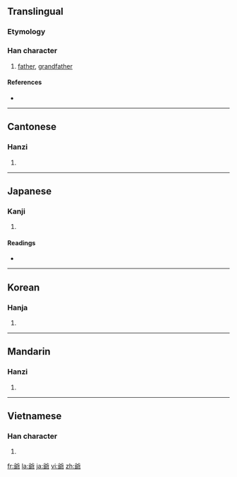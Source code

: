 {{also|爷}}
==Translingual==
===Etymology===
{{Han compound|父|耶|t1=fathers|c1=s|c2=p|ls=psc}}

===Han character===
{{Han char|rn=88|rad=父|as=09|sn=13|four=8012<sub>7</sub>|canj=金大尸十中 (CKSJL)}}

# [[father]], [[grandfather]]

====References====
* {{Han ref|kx=0690.110|dkj=19734|dj=1103.100|hdz=32040.070|uh=723A|ud=29242|bh=B7DD|bd=47069}}

----

==Cantonese==

===Hanzi===
{{yue-hanzi|jyut=|y=ye4|sim=爷}}

# {{defn|Cantonese|sort=父09}}

----

==Japanese==

===Kanji===
{{ja-kanji|grade=|rs=父09}}

# {{defn|Japanese}}

====Readings====
* {{ja-readings|on=[[や]] (ya)|kun=[[ちち]] (chichi), [[じじ]] (jiji), [[おやじ]] (oyaji)}}

----

==Korean==

===Hanja===
{{ko-hanja|hangeul=[[야]]|eumhun=아비|rv=ya|mr=ya|y=ya}}

# {{defn|Korean|sort=父09}}

----

==Mandarin==

===Hanzi===
{{cmn-hanzi|sim=爷|pin=[[yé]] ([[ye2]])|wg=yeh<sup>2</sup>}}

# {{defn|Mandarin|sort=父09}}

----

==Vietnamese==

===Han character===
{{vi-hantu|[[gia]]|rs=父09}}

# {{defn|Vietnamese|sort=父09}}

[[fr:爺]]
[[la:爺]]
[[ja:爺]]
[[vi:爺]]
[[zh:爺]]